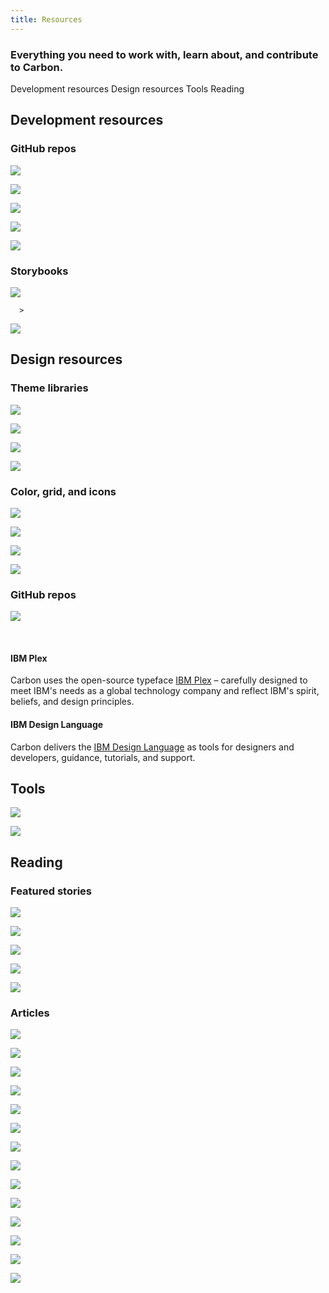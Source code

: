 ```yaml
---
title: Resources
---
```


### Everything you need to work with, learn about, and contribute to Carbon.

<AnchorLinks>

<AnchorLink>Development resources</AnchorLink>
<AnchorLink>Design resources</AnchorLink>
<AnchorLink>Tools</AnchorLink>
<AnchorLink>Reading</AnchorLink>

</AnchorLinks>

## Development resources

### GitHub repos

<Row className="tile--resource--no-margin tile--group">
<Column offsetLg="4" colLg="4" colMd="4" noGutterSm>
  <ResourceCard
    title="Carbon Components"
    href="https://github.com/ibm/carbon-components"
    >

![](images/github-icon.png)

  </ResourceCard>
</Column>
<Column colLg="4" colMd="4" noGutterSm>
  <ResourceCard
    title="Carbon Components React"
    href="https://github.com/ibm/carbon-components-react"
    >

![](images/github-icon.png)

  </ResourceCard>
</Column>
<Column offsetLg="4" colLg="4" colMd="4"  noGutterSm>
  <ResourceCard
    title="Carbon Components Angular"
    href="https://github.com/ibm/carbon-components-angular"
    >

![](images/github-icon.png)

  </ResourceCard>
</Column>
<Column colLg="4" colMd="4" noGutterSm>
  <ResourceCard
    title="Carbon Components Vue"
    href="https://github.com/carbon-design-system/carbon-components-vue"
    >

![](images/github-icon.png)

  </ResourceCard>
</Column>
<Column offsetLg="4" colLg="4" colMd="4"  noGutterSm>
  <ResourceCard
    title="Carbon boilerplate"
    href="https://github.com/carbon-design-system/carbon-boilerplate"
    >

![](images/github-icon.png)

  </ResourceCard>
</Column>
</Row>

### Storybooks

<Row className="tile--resource--no-margin tile--group">
<Column offsetLg="4" colLg="4" colMd="4" noGutterSm>
  <ResourceCard
    title="Carbon React Storybook"
    href="http://react.carbondesignsystem.com/"
    >

![](images/react-icon.png)

  </ResourceCard>
</Column>
<Column colLg="4" colMd="4" noGutterSm>
  <ResourceCard
      title="Carbon Components Vue Storybook"
      href="http://vue.carbondesignsystem.com/"
      
      >

![](images/vue-icon.png)

  </ResourceCard>
</Column>
</Row>

## Design resources

### Theme libraries

<Row className="tile--resource--no-margin tile--group">
<Column offsetLg="4" colLg="4" colMd="4" noGutterSm>
  <ResourceCard
    title="White theme"
    href="sketch://add-library/cloud/JaVzz"
    >

![](/images/sketch-icon.png)

  </ResourceCard>
</Column>
<Column colLg="4" colMd="4"  noGutterSm>
  <ResourceCard
    title="Gray 10 theme"
    href="sketch://add-library/cloud/Onwv2"
    >

![](/images/sketch-icon.png)

  </ResourceCard>
</Column>
<Column offsetLg="4" colLg="4" colMd="4" noGutterSm>
  <ResourceCard
    title="Gray 90 theme"
    href="sketch://add-library/cloud/eo37p"
    >

![](/images/sketch-icon.png)

  </ResourceCard>
</Column>
<Column colLg="4" colMd="4"  noGutterSm>
  <ResourceCard
    title="Gray 100 theme"
    href="sketch://add-library/cloud/d13Ll"
    >

![](/images/sketch-icon.png)

  </ResourceCard>
</Column>
</Row>

### Color, grid, and icons

<Row className="tile--resource--no-margin tile--group">
<Column offsetLg="4"  colLg="4" colMd="4" noGutterSm>
  <ResourceCard
    title="RGB color palettes (.ase and .clr)"
    href="https://www.carbondesignsystem.com/files/IBM_Colors_RGB.zip"
    >

![](/images/ase.png)

  </ResourceCard>
</Column>
<Column colMd="4" colLg="4" noGutterSm>
    <ResourceCard
      title="IBM Design Language library"
      href="sketch://add-library/cloud/75VZZ"
      >

![](/images/sketch-icon.png)

  </ResourceCard>
</Column>
<Column offsetLg="4" colLg="4" noGutterSm>
  <ResourceCard
    title="IBM Grid template"
    href="https://sketch.cloud/s/ngV7z"
    >

![](/images/sketch-icon.png)

  </ResourceCard>
</Column>
<Column colLg="4" colMd="4"  noGutterSm>
  <ResourceCard
    title="UI Shell template"
    href="https://sketch.cloud/s/EjVmA"
    >

![](/images/sketch-icon.png)

  </ResourceCard>
</Column>
</Row>

### GitHub repos

<Row className="tile--resource--no-margin tile--group">
<Column offsetLg="4" colLg="4" colMd="4" noGutterSm>
  <ResourceCard
    title="Carbon Design Kit"
    href="https://github.com/ibm/carbon-design-kit"
    >

![](images/github-icon.png)

  </ResourceCard>
</Column>
</Row>

<br />

#### IBM Plex

Carbon uses the open-source typeface [IBM Plex](https://github.com/IBM/plex) – carefully designed to meet IBM's needs as a global technology company and reflect IBM's spirit, beliefs, and design principles.

#### IBM Design Language

Carbon delivers the [IBM Design Language](https://www.ibm.com/design/language/) as tools for designers and developers, guidance, tutorials, and support.

## Tools

<Row className="tile--resource--no-margin tile--group">
<Column offsetLg="4" colLg="4" colMd="4" noGutterSm>
  <ResourceCard
    title="Carbon CodePen"
    href="http://www.codepen.io/team/carbon"
    >

![](images/codepen-icon.png)

  </ResourceCard>
</Column>
<Column colLg="4" colMd="4" noGutterSm>
  <ResourceCard
    title="Color contrast checker"
    href="https://marijohannessen.github.io/color-contrast-checker/"
    >

![](images/color-contrast-icon.png)

  </ResourceCard>
</Column>
</Row>

## Reading

### Featured stories

<Row>
<Column offsetLg="4" colLg="4" colMd="4" noGutterMdLeft>
  <ResourceCard
    type="article"
    title="Smashing Magazine's “Design Systems” Book"
    href="https://www.smashingmagazine.com/design-systems-book/">

![](images/Featured_01.png)

  </ResourceCard>
</Column>
<Column colLg="4" colMd="4"  noGutterMdLeft>
  <ResourceCard
    type="article"
    title="Winter 2017 HOW In-House Design Award Winner"
    href="http://www.howdesign.com/84-award-winning-projects-from-in-house-design-teams/">

![](images/Featured_02.png)

  </ResourceCard>
</Column>
<Column colLg="4" colMd="4"  noGutterMdLeft>
  <ResourceCard
    type="article"
    title="Path to Design System Maturity"
    href="https://medium.com/ux-power-tools/the-path-to-design-system-maturity-d403daba692a">

![](images/Featured_03.png)

  </ResourceCard>
</Column>
<Column offsetLg="4"  colLg="4" colMd="4" noGutterMdLeft>
  <ResourceCard
    type="article"
    title="Responsive Web Design Podcast"
    href="https://responsivewebdesign.com/podcast/ibm-carbon/">

![](images/Featured_04.png)

  </ResourceCard>
</Column>
<Column colLg="4" colMd="4"  noGutterMdLeft>
  <ResourceCard
    type="article"
    title="UX Pin Virtual Design Summit"
    href="https://www.youtube.com/watch?v=eSvq5MieOdw&t=144s">

![](images/Featured_05.png)

  </ResourceCard>
</Column>
</Row>

### Articles

<Row>
<Column offsetLg="4" colLg="4" colMd="4" noGutterMdLeft>
<ResourceCard
    type="article"
    title="Carbon June(ish) preview"
    author="Alison Joseph"
    date="June 12, 2019"
    href="https://medium.com/carbondesign/carbon-june-ish-preview-9c5843258933"
    >

![](../resources/images/june_option_3.png)

</ResourceCard>
</Column>
<Column colLg="4" colMd="4" noGutterMdLeft>
<ResourceCard
    type="article"
    title="Carbon v10.3.0 (May 2019)"
    author="Josh Black"
    date="June 6, 2019"
    href="https://medium.com/carbondesign/carbon-v10-3-0-may-2019-41b1f970f0ce"
    >

![](../resources/images/10_3-image.png)

</ResourceCard>
</Column>
<Column colLg="4" colMd="4" noGutterMdLeft>
<ResourceCard
    type="article"
    title="Essentials: Learn to build with Carbon"
    author="Matt Rosno"
    date="May 15, 2019"
    href="https://medium.com/carbondesign/essentials-learn-to-build-with-carbon-1d11ce05125f"
    >

![](../resources/images/code_palette.png)

</ResourceCard>
</Column>
<Column offsetLg="4" colLg="4" colMd="4" noGutterMdLeft>
<ResourceCard
    type="article"
    title="Carbon is moving to a monorepo"
    author="Josh Black"
    date="May 10, 2019"
    href="https://medium.com/carbondesign/carbon-is-moving-to-a-monorepo-c6bfcbe87de0"
    >

![](../resources/images/mono_repo_teal.png)

</ResourceCard>
</Column>
<Column colLg="4" colMd="4" noGutterMdLeft>
<ResourceCard
    type="article"
    title="Carbon dark themes are here"
    author="Lauren Rice"
    date="April 29, 2019"
    href="https://medium.com/carbondesign/carbon-dark-themes-are-here-a18910a0f910"
    >

![](../resources/images/carbon_themes.png)

</ResourceCard>
</Column>
<Column colLg="4" colMd="4" noGutterMdLeft>
<ResourceCard
    type="article"
    title="Carbon v10 Release"
    author="Robin Cannon"
    date="April 4, 2019"
    href="https://medium.com/carbondesign/carbon-v10-release-812eacb7da7f"
    >

![](../resources/images/bee_70.png)

</ResourceCard>
</Column>
<Column offsetLg="4" colLg="4" colMd="4" noGutterMdLeft>
  <ResourceCard
    type="article"
    title="Design with Carbon: Update your Sketch symbols to V10"
    author="Anna Gonzales"
    date="April 2, 2019"
    href="https://medium.com/carbondesign/design-with-carbon-update-your-sketch-symbols-to-v10-ef3132ea2e97"
    >

![](../resources/images/designing_with_carbon.png)

  </ResourceCard>
</Column>
<Column colLg="4" colMd="4"  noGutterMdLeft>
  <ResourceCard
    type="article"
    title="Minimal CSS with Carbon"
    author="Josh Black"
    date="April 1, 2019"
    href="https://medium.com/carbondesign/minimal-css-with-carbon-b0c089ccfa71"
    >

![](../resources/images/minimal_css.png)

  </ResourceCard>
</Column>
<Column colLg="4" colMd="4" noGutterMdLeft>
  <ResourceCard
    type="article"
    title="What to expect in Carbon 10"
    author="Robin Cannon"
    date="December 10, 2018"
    href="https://medium.com/carbondesign/what-to-expect-in-carbon-10-5af1bd6e25f6">

![](images/Carbon_what_to_expect.png)

  </ResourceCard>
</Column>
<Column offsetLg="4" colLg="4" colMd="4" noGutterMdLeft>
  <ResourceCard
    type="article"
    title="Up & Running with Carbon React in less than 5 minutes"
    author="Josh Black"
    date="October 19, 2018"
    href="https://medium.com/carbondesign/up-running-with-carbon-react-in-less-than-5-minutes-25d43cca059e">

![](images/Article_02.png)

  </ResourceCard>
</Column>
<Column colLg="4" colMd="4"  noGutterMdLeft>
  <ResourceCard
    type="article"
    title="Hacktoberfest with Carbon"
    author="Josh Black"
    date="October 16, 2018"
    href="https://medium.com/carbondesign/hacktoberfest-with-carbon-95c48943f586">

![](images/Article_03.png)

  </ResourceCard>
</Column>
<Column colLg="4" colMd="4" noGutterMdLeft>
  <ResourceCard
    type="article"
    title="Data Table updates in Carbon React v5.22.0"
    author="Josh Black"
    date="February 20, 2018"
    href="https://medium.com/carbondesign/data-table-updates-in-carbon-react-v5-22-0-6da0c24a96d6">

![](images/Article_04.png)

  </ResourceCard>
</Column>
<Column offsetLg="4" colLg="4" colMd="4" noGutterMdLeft>
  <ResourceCard
    type="article"
    title="Introducing Carbon Themes"
    author="Bethany Sonefeld"
    date="August 11, 2017"
    href="https://medium.com/design-ibm/introducing-carbon-themes-83d3985a8627">

![](images/Article_05.png)

  </ResourceCard>
</Column>
<Column colLg="4" colMd="4" noGutterMdLeft>
  <ResourceCard
    type="article"
    title="Carbon: Designing inside Big Blue"
    author="Bethany Sonefeld"
    date="March 30, 2017"
    href="https://medium.com/design-ibm/carbon-designing-inside-big-blue-8577883cfe42">

![](images/Article_06.png)

  </ResourceCard>
</Column>
</Row>
